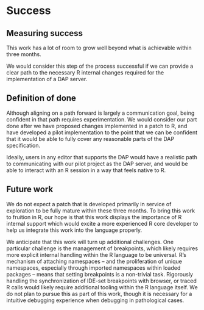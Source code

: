 # Success
<!--
Projects should have a definition of done that is measurable, and a
thorough understanding going in of what the risks are to delivery
-->

## Measuring success

<!--
How will we know when success is achieved, what markers can we use
along the way
-->

This work has a lot of room to grow well beyond what is achievable within three
months.

We would consider this step of the process successful if we can provide a clear
path to the necessary R internal changes required for the implementation of a
DAP server. 

## Definition of done

<!--
What does success look like?
-->

Although aligning on a path forward is largely a communication goal, being
confident in that path requires experimentation. We would consider our part done
after we have proposed changes implemented in a patch to R, and have developed
a pilot implementation to the point that we can be confident that it would be
able to fully cover any reasonable parts of the DAP specification.

Ideally, users in any editor that supports the DAP would have a realistic
path to communicating with our pilot project as the DAP server, and would be
able to interact with an R session in a way that feels native to R.

## Future work

<!--
How could this be extended / developed in the future by yourself
and/or the community in general?
-->

We do not expect a patch that is developed primarily in service of exploration
to be fully mature within these three months. To bring this work to fruition in
R, our hope is that this work displays the importance of R internal support which
would excite a more experienced R core developer to help us integrate this work
into the language properly.

We anticipate that this work will turn up additional challenges. One particular
challenge is the management of breakpoints, which likely requires more explicit
internal handling within the R language to be universal. R's mechanism of
attaching namespaces -- and the proliferation of unique namespaces, especially
through imported namespaces within loaded packages -- means that setting
breakpoints is a non-trivial task. Rigorously handling the synchronization
of IDE-set breakpoints with browser, or traced R calls would likely require
additional tooling within the R language itself. We do not plan to pursue
this as part of this work, though it is necessary for a intuitive debugging
experience when debugging in pathological cases.
